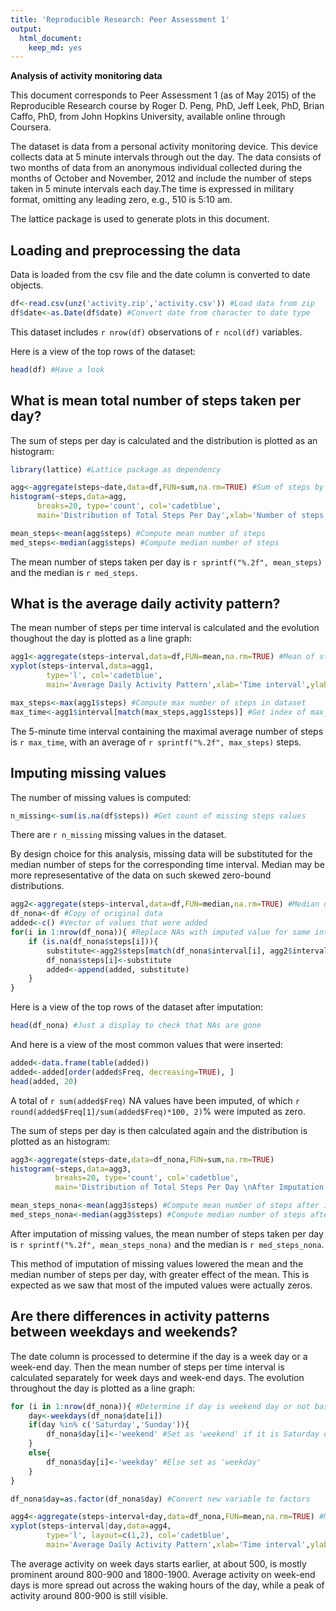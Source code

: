 ```yaml
---
title: 'Reproducible Research: Peer Assessment 1'
output:
  html_document:
    keep_md: yes
---
```


**Analysis of activity monitoring data**

This document corresponds to Peer Assessment 1 (as of May 2015) of the Reproducible Research course by Roger D. Peng, PhD, Jeff Leek, PhD, Brian Caffo, PhD, from John Hopkins University, available online through Coursera.

The dataset is data from a personal activity monitoring device. This device collects data at 5 minute intervals through out the day. The data consists of two months of data from an anonymous individual collected during the months of October and November, 2012 and include the number of steps taken in 5 minute intervals each day.The time is expressed in military format, omitting any leading zero, e.g., 510 is 5:10 am.

The lattice package is used to generate plots in this document.

## Loading and preprocessing the data

Data is loaded from the csv file and the date column is converted to date objects.

```r
df<-read.csv(unz('activity.zip','activity.csv')) #Load data from zip
df$date<-as.Date(df$date) #Convert date from character to date type
```

This dataset includes `r nrow(df)` observations of `r ncol(df)` variables.

Here is a view of the top rows of the dataset:  

```r
head(df) #Have a look
```

## What is mean total number of steps taken per day?

The sum of steps per day is calculated and the distribution is plotted as an histogram: 

```r
library(lattice) #Lattice package as dependency

agg<-aggregate(steps~date,data=df,FUN=sum,na.rm=TRUE) #Sum of steps by date/day
histogram(~steps,data=agg,
      breaks=20, type='count', col='cadetblue',
      main='Distribution of Total Steps Per Day',xlab='Number of steps') #Plot it

mean_steps<-mean(agg$steps) #Compute mean number of steps
med_steps<-median(agg$steps) #Compute median number of steps
```

The mean number of steps taken per day is `r sprintf("%.2f", mean_steps)` and the median is `r med_steps`.

## What is the average daily activity pattern?

The mean number of steps per time interval is calculated and the evolution thoughout the day is plotted as a line graph: 

```r
agg1<-aggregate(steps~interval,data=df,FUN=mean,na.rm=TRUE) #Mean of steps per interval
xyplot(steps~interval,data=agg1,
        type='l', col='cadetblue',
        main='Average Daily Activity Pattern',xlab='Time interval',ylab='Number of steps') #Plot it

max_steps<-max(agg1$steps) #Compute max number of steps in dataset
max_time<-agg1$interval[match(max_steps,agg1$steps)] #Get index of max_steps and get corrresponding interval
```

The 5-minute time interval containing the maximal average number of steps is `r max_time`, with an average of `r sprintf("%.2f", max_steps)` steps.

## Imputing missing values

The number of missing values is computed:

```r
n_missing<-sum(is.na(df$steps)) #Get count of missing steps values
```

There are `r n_missing` missing values in the dataset.

By design choice for this analysis, missing data will be substituted for the median  number of steps for the corresponding time interval. Median may be more represesentative of the data on such skewed zero-bound distributions.

```r
agg2<-aggregate(steps~interval,data=df,FUN=median,na.rm=TRUE) #Median of steps per interval as imputed data
df_nona<-df #Copy of original data
added<-c() #Vector of values that were added
for(i in 1:nrow(df_nona)){ #Replace NAs with imputed value for same interval
    if (is.na(df_nona$steps[i])){
        substitute<-agg2$steps[match(df_nona$interval[i], agg2$interval)]
        df_nona$steps[i]<-substitute
        added<-append(added, substitute)
    }
}
```

Here is a view of the top rows of the dataset after imputation:  

```r
head(df_nona) #Just a display to check that NAs are gone
```

And here is a view of the most common values that were inserted:

```r
added<-data.frame(table(added))
added<-added[order(added$Freq, decreasing=TRUE), ]
head(added, 20)
```

A total of `r sum(added$Freq)` NA values have been imputed, of which `r round(added$Freq[1]/sum(added$Freq)*100, 2)`% were imputed as zero.  

The sum of steps per day is then calculated again and the distribution is plotted as an histogram:

```r
agg3<-aggregate(steps~date,data=df_nona,FUN=sum,na.rm=TRUE)
histogram(~steps,data=agg3,
          breaks=20, type='count', col='cadetblue',
          main='Distribution of Total Steps Per Day \nAfter Imputation of Missing Values',xlab='Number of steps')

mean_steps_nona<-mean(agg3$steps) #Compute mean number of steps after imputation
med_steps_nona<-median(agg3$steps) #Compute median number of steps after imputation
```

After imputation of missing values, the mean number of steps taken per day is `r sprintf("%.2f", mean_steps_nona)` and the median is `r med_steps_nona`.

This method of imputation of missing values lowered the mean and the median number of steps per day, with greater effect of the mean. This is expected as we saw that most of the imputed values were actually zeros.

## Are there differences in activity patterns between weekdays and weekends?

The date column is processed to determine if the day is a week day or a week-end day. Then the mean number of steps per time interval is calculated separately for week days and week-end days. The evolution throughout the day is plotted as a line graph: 

```r
for (i in 1:nrow(df_nona)){ #Determine if day is weekend day or not based on date
    day<-weekdays(df_nona$date[i])
    if(day %in% c('Saturday','Sunday')){
        df_nona$day[i]<-'weekend' #Set as 'weekend' if it is Saturday or Sunday
    }
    else{
        df_nona$day[i]<-'weekday' #Else set as 'weekday'
    }
}

df_nona$day=as.factor(df_nona$day) #Convert new variable to factors

agg4<-aggregate(steps~interval+day,data=df_nona,FUN=mean,na.rm=TRUE) #Mean of steps per interval
xyplot(steps~interval|day,data=agg4,
        type='l', layout=c(1,2), col='cadetblue',
        main='Average Daily Activity Pattern',xlab='Time interval',ylab='Number of steps') #Plot it
```

The average activity on week days starts earlier, at about 500, is mostly prominent around 800-900 and 1800-1900. Average activity on week-end days is more spread out across the waking hours of the day, while a peak of activity around 800-900 is still visible.